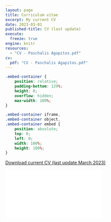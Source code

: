 ```yaml
---
layout: page
title: Curriculum vitae
excerpt: My current CV
date: 2023-03-01
published-title: CV (last update)
execute: 
  freeze: true
engine: knitr
resources:
  - "CV - Paschalis Agapitos.pdf"
cv:
  pdf: "CV - Paschalis Agapitos.pdf"
---
```


```css
.embed-container {
    position: relative;
    padding-bottom: 129%;
    height: 0;
    overflow: hidden;
    max-width: 100%;
}

.embed-container iframe,
.embed-container object,
.embed-container embed {
    position: absolute;
    top: 0;
    left: 0;
    width: 100%;
    height: 100%;
}
```

```{=html}
<p class="text-center">
  <a class="btn btn-primary btn-lg cv-download" href="`r rmarkdown::metadata$cv$pdf`" target="_blank">
    Download current CV (last update March 2023)
  </a>
</p>

<div class="embed-container">
  <iframe src="`r rmarkdown::metadata$cv$pdf`" style="border: 0.5px"></iframe>
</div>
```